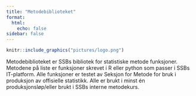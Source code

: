 ```yaml
---
title: "Metodebiblioteket"
format:
  html:
    echo: false
sidebar: false
---
```


```r
knitr::include_graphics("pictures/logo.png")
```

Metodebiblioteket er SSBs bibliotek for statistiske metode funksjoner. Metodene på liste er funksjoner skrevet i R eller python som passer i SSBs IT-platform. Alle funksjoner er testet av Seksjon for Metode for bruk i produksjon av offisielle statistikk. Alle er brukt i minst én produksjonsløp/eller brukt i SSBs interne metodekurs. 

